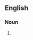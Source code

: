 {{wikipedia|The Protestant Ethic and the Spirit of Capitalism}}
==English==

===Noun===
{{en-noun|-}}

# {{alternative form of|Protestant work ethic}}
{{count page|[[Wiktionary:Page count]]}}